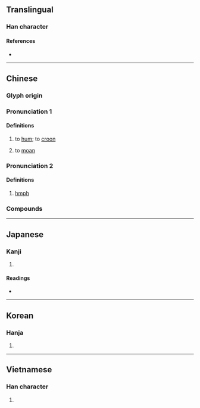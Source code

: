 {{character info/new}}
==Translingual==

===Han character===
{{Han char|rn=30|rad=口|as=07|sn=10|four=60027|canj=RYRN|ids=⿰口亨}}

====References====
* {{Han ref|kx=0191.140|dkj=03679|dj=0410.260|hdz=10632.140|uh=54FC|ud=21756|bh=ADF3|bd=44531}}

----

==Chinese==
{{zh-forms}}

===Glyph origin===
{{Han etym}}
{{Han compound|口|亨|ls=psc|c1=s|c2=p|t1=mouth}} 

{{attention|zh|please place these pronunciations to places they belong to}}<!--
|mn=qz:hng/xm,zz:heng/haiⁿ/tw,xm,zz:hng/tw:hngh/tw:hiⁿ
|mn_note=hng/heng - literary; haiⁿ/hng - vernacular
-->
===Pronunciation 1===
{{zh-pron
|m=hēng
|c=hang1
|oc=y
|cat=v
}}

====Definitions====
{{zh-hanzi}}

# to [[hum]]; to [[croon]]
#: {{zh-x|嗱，你 啲 歌 呢，隻 隻 我 都 識 哼 几 句 呀。|I know how to hum a bit of every single one of your songs.|C|ref=[https://www.youtube.com/watch?v=PEtXfcfQ0lc&t=3m44s]}}
# to [[moan]]

===Pronunciation 2===
{{zh-pron
|m=hng
|c=hng6
|cat=interj
}}

====Definitions====
{{zh-hanzi}}

# [[hmph]]

===Compounds===
{{zh-der|哼哼唧唧|哼兒哈兒|不哼不哈|哼唧|慢哼哼|哼哈二將|哼唱|哼哼|哼唷|那哼}}

{{zh-cat|Elementary}}

----

==Japanese==

===Kanji===
{{ja-kanji|grade=|rs=口07}}

# {{defn|lang=ja|sort=口07}}

====Readings====
* {{ja-readings|on=[[こう]] (kō), [[きょう]] (kyō)|kun=[[おびえる]] (obieru)}}

----

==Korean==

===Hanja===
{{ko-hanja|hangeul=형}}

# {{defn|lang=ko|sort=口07}}

----

==Vietnamese==

===Han character===
{{vi-hantu|hanh|rs=口07}}

# {{defn|lang=vi}}